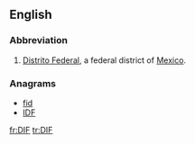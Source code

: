 {{also|dif|dif-}}
==English==

===Abbreviation===
{{rfc-header|Abbreviation}}
{{head|en|abbreviation}}
# [[Distrito Federal]], a federal district of [[Mexico]].

===Anagrams===
* [[fid#English|fid]]
* [[IDF#English|IDF]]

[[fr:DIF]]
[[tr:DIF]]
